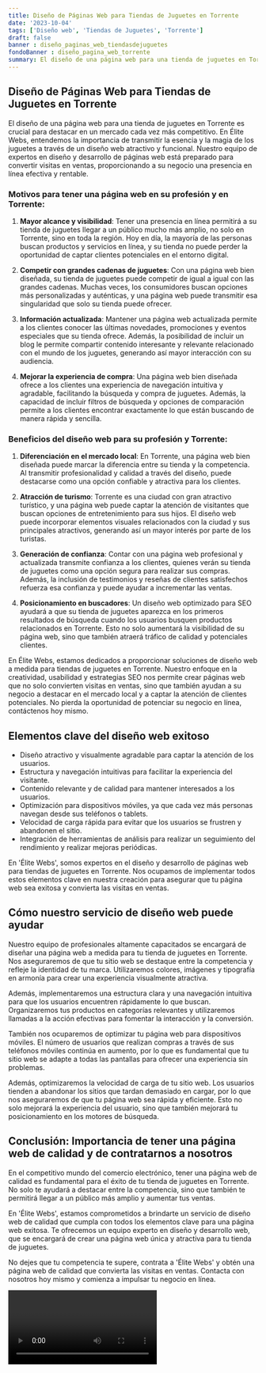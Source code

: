```yaml
---
title: Diseño de Páginas Web para Tiendas de Juguetes en Torrente
date: '2023-10-04'
tags: ['Diseño web', 'Tiendas de Juguetes', 'Torrente']
draft: false
banner : diseño_paginas_web_tiendasdejuguetes
fondoBanner : diseño_pagina_web_torrente
summary: El diseño de una página web para una tienda de juguetes en Torrente es crucial para destacar en un mercado cada vez más competitivo. En Élite Webs, entendemos la importancia de transmitir la esencia y la magia de los juguetes a través de un diseño web atractivo y funcional. Nuestro equipo de expertos en diseño y desarrollo de páginas web está preparado para convertir visitas en ventas, proporcionando a su negocio una presencia en línea efectiva y rentable.
---
```


## Diseño de Páginas Web para Tiendas de Juguetes en Torrente

El diseño de una página web para una tienda de juguetes en Torrente es crucial para destacar en un mercado cada vez más competitivo. En Élite Webs, entendemos la importancia de transmitir la esencia y la magia de los juguetes a través de un diseño web atractivo y funcional. Nuestro equipo de expertos en diseño y desarrollo de páginas web está preparado para convertir visitas en ventas, proporcionando a su negocio una presencia en línea efectiva y rentable.

### Motivos para tener una página web en su profesión y en Torrente:

1. **Mayor alcance y visibilidad**: Tener una presencia en línea permitirá a su tienda de juguetes llegar a un público mucho más amplio, no solo en Torrente, sino en toda la región. Hoy en día, la mayoría de las personas buscan productos y servicios en línea, y su tienda no puede perder la oportunidad de captar clientes potenciales en el entorno digital.

2. **Competir con grandes cadenas de juguetes**: Con una página web bien diseñada, su tienda de juguetes puede competir de igual a igual con las grandes cadenas. Muchas veces, los consumidores buscan opciones más personalizadas y auténticas, y una página web puede transmitir esa singularidad que solo su tienda puede ofrecer.

3. **Información actualizada**: Mantener una página web actualizada permite a los clientes conocer las últimas novedades, promociones y eventos especiales que su tienda ofrece. Además, la posibilidad de incluir un blog le permite compartir contenido interesante y relevante relacionado con el mundo de los juguetes, generando así mayor interacción con su audiencia.

4. **Mejorar la experiencia de compra**: Una página web bien diseñada ofrece a los clientes una experiencia de navegación intuitiva y agradable, facilitando la búsqueda y compra de juguetes. Además, la capacidad de incluir filtros de búsqueda y opciones de comparación permite a los clientes encontrar exactamente lo que están buscando de manera rápida y sencilla.

### Beneficios del diseño web para su profesión y Torrente:

1. **Diferenciación en el mercado local**: En Torrente, una página web bien diseñada puede marcar la diferencia entre su tienda y la competencia. Al transmitir profesionalidad y calidad a través del diseño, puede destacarse como una opción confiable y atractiva para los clientes.

2. **Atracción de turismo**: Torrente es una ciudad con gran atractivo turístico, y una página web puede captar la atención de visitantes que buscan opciones de entretenimiento para sus hijos. El diseño web puede incorporar elementos visuales relacionados con la ciudad y sus principales atractivos, generando así un mayor interés por parte de los turistas.

3. **Generación de confianza**: Contar con una página web profesional y actualizada transmite confianza a los clientes, quienes verán su tienda de juguetes como una opción segura para realizar sus compras. Además, la inclusión de testimonios y reseñas de clientes satisfechos refuerza esa confianza y puede ayudar a incrementar las ventas.

4. **Posicionamiento en buscadores**: Un diseño web optimizado para SEO ayudará a que su tienda de juguetes aparezca en los primeros resultados de búsqueda cuando los usuarios busquen productos relacionados en Torrente. Esto no solo aumentará la visibilidad de su página web, sino que también atraerá tráfico de calidad y potenciales clientes.

En Élite Webs, estamos dedicados a proporcionar soluciones de diseño web a medida para tiendas de juguetes en Torrente. Nuestro enfoque en la creatividad, usabilidad y estrategias SEO nos permite crear páginas web que no solo convierten visitas en ventas, sino que también ayudan a su negocio a destacar en el mercado local y a captar la atención de clientes potenciales. No pierda la oportunidad de potenciar su negocio en línea, contáctenos hoy mismo.

<GifSeo />

<Cta />

## Elementos clave del diseño web exitoso

- Diseño atractivo y visualmente agradable para captar la atención de los usuarios.
- Estructura y navegación intuitivas para facilitar la experiencia del visitante.
- Contenido relevante y de calidad para mantener interesados a los usuarios.
- Optimización para dispositivos móviles, ya que cada vez más personas navegan desde sus teléfonos o tablets.
- Velocidad de carga rápida para evitar que los usuarios se frustren y abandonen el sitio.
- Integración de herramientas de análisis para realizar un seguimiento del rendimiento y realizar mejoras periódicas.

En 'Élite Webs', somos expertos en el diseño y desarrollo de páginas web para tiendas de juguetes en Torrente. Nos ocupamos de implementar todos estos elementos clave en nuestra creación para asegurar que tu página web sea exitosa y convierta las visitas en ventas.

## Cómo nuestro servicio de diseño web puede ayudar

Nuestro equipo de profesionales altamente capacitados se encargará de diseñar una página web a medida para tu tienda de juguetes en Torrente. Nos aseguraremos de que tu sitio web se destaque entre la competencia y refleje la identidad de tu marca. Utilizaremos colores, imágenes y tipografía en armonía para crear una experiencia visualmente atractiva.

Además, implementaremos una estructura clara y una navegación intuitiva para que los usuarios encuentren rápidamente lo que buscan. Organizaremos tus productos en categorías relevantes y utilizaremos llamadas a la acción efectivas para fomentar la interacción y la conversión. 

También nos ocuparemos de optimizar tu página web para dispositivos móviles. El número de usuarios que realizan compras a través de sus teléfonos móviles continúa en aumento, por lo que es fundamental que tu sitio web se adapte a todas las pantallas para ofrecer una experiencia sin problemas.

Además, optimizaremos la velocidad de carga de tu sitio web. Los usuarios tienden a abandonar los sitios que tardan demasiado en cargar, por lo que nos aseguraremos de que tu página web sea rápida y eficiente. Esto no solo mejorará la experiencia del usuario, sino que también mejorará tu posicionamiento en los motores de búsqueda.

## Conclusión: Importancia de tener una página web de calidad y de contratarnos a nosotros

En el competitivo mundo del comercio electrónico, tener una página web de calidad es fundamental para el éxito de tu tienda de juguetes en Torrente. No solo te ayudará a destacar entre la competencia, sino que también te permitirá llegar a un público más amplio y aumentar tus ventas.

En 'Élite Webs', estamos comprometidos a brindarte un servicio de diseño web de calidad que cumpla con todos los elementos clave para una página web exitosa. Te ofrecemos un equipo experto en diseño y desarrollo web, que se encargará de crear una página web única y atractiva para tu tienda de juguetes.

No dejes que tu competencia te supere, contrata a 'Élite Webs' y obtén una página web de calidad que convierta las visitas en ventas. Contacta con nosotros hoy mismo y comienza a impulsar tu negocio en línea.

<Video />

<CtaBot job='Tiendas de Juguetes' city='Torrente'/>

<Gmaps query='Torrente+españa+maps' />